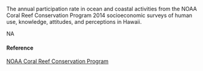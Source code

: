 The annual participation rate in ocean and coastal activities from the NOAA Coral Reef Conservation Program 2014 socioeconomic surveys of human use, knowledge, attitudes, and perceptions in Hawaii.

NA

#### Reference

[NOAA Coral Reef Conservation Program](NA)